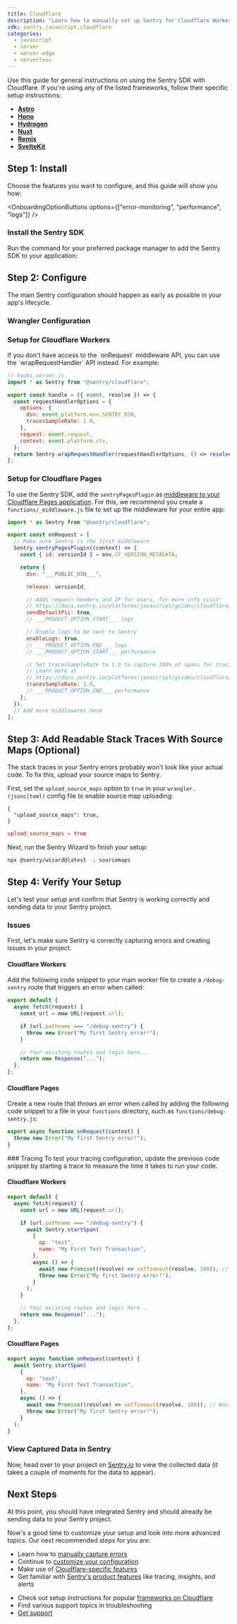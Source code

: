 ```yaml
---
title: Cloudflare
description: "Learn how to manually set up Sentry for Cloudflare Workers and Cloudflare Pages and capture your first errors."
sdk: sentry.javascript.cloudflare
categories:
  - javascript
  - server
  - server-edge
  - serverless
---
```


Use this guide for general instructions on using the Sentry SDK with Cloudflare. If you're using any of the listed frameworks, follow their specific setup instructions:

- **[Astro](frameworks/astro/)**
- **[Hono](frameworks/hono/)**
- **[Hydrogen](frameworks/hydrogen-react-router/)**
- **[Nuxt](frameworks/nuxt/)**
- **[Remix](frameworks/remix/)**
- **[SvelteKit](frameworks/sveltekit/)**

<PlatformContent includePath="getting-started-prerequisites" />

## Step 1: Install

Choose the features you want to configure, and this guide will show you how:

<OnboardingOptionButtons
  options={["error-monitoring", "performance", "logs"]}
/>

<PlatformContent includePath="getting-started-features-expandable" />

### Install the Sentry SDK

Run the command for your preferred package manager to add the Sentry SDK to your application:

<PlatformContent includePath="getting-started-install" />

## Step 2: Configure

The main Sentry configuration should happen as early as possible in your app's lifecycle.

### Wrangler Configuration

<PlatformContent includePath="getting-started-config" />

### Setup for Cloudflare Workers

<PlatformContent
  includePath="getting-started-config"
  platform="javascript.cloudflare.workers"
/>

<Expandable title="Don't have access to onRequest?">
If you don't have access to the `onRequest` middleware API, you can use the `wrapRequestHandler` API instead. For example:

```javascript
// hooks.server.js
import * as Sentry from "@sentry/cloudflare";

export const handle = ({ event, resolve }) => {
  const requestHandlerOptions = {
    options: {
      dsn: event.platform.env.SENTRY_DSN,
      tracesSampleRate: 1.0,
    },
    request: event.request,
    context: event.platform.ctx,
  };
  return Sentry.wrapRequestHandler(requestHandlerOptions, () => resolve(event));
};
```

</Expandable>

### Setup for Cloudflare Pages

To use the Sentry SDK, add the `sentryPagesPlugin` as [middleware to your Cloudflare Pages application](https://developers.cloudflare.com/pages/functions/middleware/).
For this, we recommend you create a `functions/_middleware.js` file to set up the middleware for your entire app:

```javascript {filename:functions/_middleware.js}
import * as Sentry from "@sentry/cloudflare";

export const onRequest = [
  // Make sure Sentry is the first middleware
  Sentry.sentryPagesPlugin((context) => {
    const { id: versionId } = env.CF_VERSION_METADATA;

    return {
      dsn: "___PUBLIC_DSN___",

      release: versionId,

      // Adds request headers and IP for users, for more info visit:
      // https://docs.sentry.io/platforms/javascript/guides/cloudflare/configuration/options/#sendDefaultPii
      sendDefaultPii: true,
      // ___PRODUCT_OPTION_START___ logs

      // Enable logs to be sent to Sentry
      enableLogs: true,
      // ___PRODUCT_OPTION_END___ logs
      // ___PRODUCT_OPTION_START___ performance

      // Set tracesSampleRate to 1.0 to capture 100% of spans for tracing.
      // Learn more at
      // https://docs.sentry.io/platforms/javascript/guides/cloudflare/configuration/options/#tracesSampleRate
      tracesSampleRate: 1.0,
      // ___PRODUCT_OPTION_END___ performance
    };
  }),
  // Add more middlewares here
];
```

## Step 3: Add Readable Stack Traces With Source Maps (Optional)

The stack traces in your Sentry errors probably won't look like your actual code. To fix this, upload your source maps to Sentry.

First, set the `upload_source_maps` option to `true` in your `wrangler.(jsonc|toml)` config file to enable source map uploading:

```jsonc {tabTitle:JSON} {filename:wrangler.jsonc}
{
  "upload_source_maps": true,
}
```

```toml {tabTitle:Toml} {filename:wrangler.toml}
upload_source_maps = true
```

Next, run the Sentry Wizard to finish your setup:

```bash
npx @sentry/wizard@latest -i sourcemaps
```

## Step 4: Verify Your Setup

Let's test your setup and confirm that Sentry is working correctly and sending data to your Sentry project.

### Issues

First, let's make sure Sentry is correctly capturing errors and creating issues in your project.

#### Cloudflare Workers

Add the following code snippet to your main worker file to create a `/debug-sentry` route that triggers an error when called:

```javascript {filename:index.js}
export default {
  async fetch(request) {
    const url = new URL(request.url);

    if (url.pathname === "/debug-sentry") {
      throw new Error("My first Sentry error!");
    }

    // Your existing routes and logic here...
    return new Response("...");
  },
};
```

#### Cloudflare Pages

Create a new route that throws an error when called by adding the following code snippet to a file in your `functions` directory, such as `functions/debug-sentry.js`:

```javascript {filename:debug-sentry.js}
export async function onRequest(context) {
  throw new Error("My first Sentry error!");
}
```

<OnboardingOption optionId="performance">
### Tracing
To test your tracing configuration, update the previous code snippet by starting a trace to measure the time it takes to run your code.

#### Cloudflare Workers

```javascript {filename:index.js}
export default {
  async fetch(request) {
    const url = new URL(request.url);

    if (url.pathname === "/debug-sentry") {
      await Sentry.startSpan(
        {
          op: "test",
          name: "My First Test Transaction",
        },
        async () => {
          await new Promise((resolve) => setTimeout(resolve, 100)); // Wait for 100ms
          throw new Error("My first Sentry error!");
        }
      );
    }

    // Your existing routes and logic here...
    return new Response("...");
  },
};
```

#### Cloudflare Pages

```javascript {filename:debug-sentry.js}
export async function onRequest(context) {
  await Sentry.startSpan(
    {
      op: "test",
      name: "My First Test Transaction",
    },
    async () => {
      await new Promise((resolve) => setTimeout(resolve, 100)); // Wait for 100ms
      throw new Error("My first Sentry error!");
    }
  );
}
```

</OnboardingOption>

### View Captured Data in Sentry

Now, head over to your project on [Sentry.io](https://sentry.io) to view the collected data (it takes a couple of moments for the data to appear).

<PlatformContent includePath="getting-started-verify-locate-data" />

## Next Steps

At this point, you should have integrated Sentry and should already be sending data to your Sentry project.

Now's a good time to customize your setup and look into more advanced topics. Our next recommended steps for you are:

- Learn how to [manually capture errors](/platforms/javascript/guides/cloudflare/usage/)
- Continue to [customize your configuration](/platforms/javascript/guides/cloudflare/configuration/)
- Make use of [Cloudflare-specific features](/platforms/javascript/guides/cloudflare/features)
- Get familiar with [Sentry's product features](/product) like tracing, insights, and alerts

<Expandable permalink={false} title="Are you having problems setting up the SDK?">

- Check out setup instructions for popular [frameworks on Cloudflare](/platforms/javascript/guides/cloudflare/frameworks/)
- Find various support topics in <PlatformLink to="/troubleshooting">troubleshooting</PlatformLink>
- [Get support](https://sentry.zendesk.com/hc/en-us/)

</Expandable>
